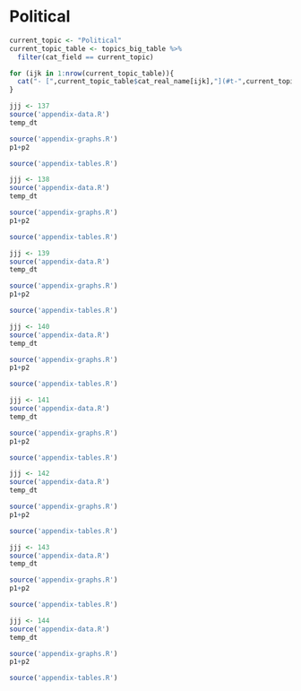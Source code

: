 # Political

```r
current_topic <- "Political"
current_topic_table <- topics_big_table %>% 
  filter(cat_field == current_topic)

for (ijk in 1:nrow(current_topic_table)){
  cat("- [",current_topic_table$cat_real_name[ijk],"](#t-",current_topic_table$cat_shortcode[ijk],")\n", sep="")
}
```

```r
jjj <- 137 
source('appendix-data.R') 
temp_dt
```

```r
source('appendix-graphs.R') 
p1+p2
```

```r
source('appendix-tables.R') 
```

```r
jjj <- 138 
source('appendix-data.R') 
temp_dt
```

```r
source('appendix-graphs.R') 
p1+p2
```

```r
source('appendix-tables.R') 
```

```r
jjj <- 139 
source('appendix-data.R') 
temp_dt
```

```r
source('appendix-graphs.R') 
p1+p2
```

```r
source('appendix-tables.R') 
```

```r
jjj <- 140 
source('appendix-data.R') 
temp_dt
```

```r
source('appendix-graphs.R') 
p1+p2
```

```r
source('appendix-tables.R') 
```

```r
jjj <- 141 
source('appendix-data.R') 
temp_dt
```

```r
source('appendix-graphs.R') 
p1+p2
```

```r
source('appendix-tables.R') 
```

```r
jjj <- 142 
source('appendix-data.R') 
temp_dt
```

```r
source('appendix-graphs.R') 
p1+p2
```

```r
source('appendix-tables.R') 
```

```r
jjj <- 143 
source('appendix-data.R') 
temp_dt
```

```r
source('appendix-graphs.R') 
p1+p2
```

```r
source('appendix-tables.R') 
```

```r
jjj <- 144 
source('appendix-data.R') 
temp_dt
```

```r
source('appendix-graphs.R') 
p1+p2
```

```r
source('appendix-tables.R') 
```